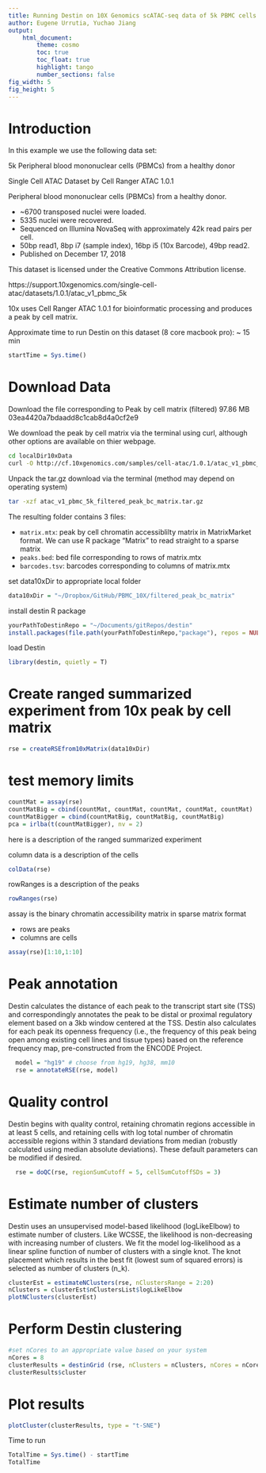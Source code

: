 ```yaml
---
title: Running Destin on 10X Genomics scATAC-seq data of 5k PBMC cells
author: Eugene Urrutia, Yuchao Jiang
output: 
    html_document:
        theme: cosmo 
        toc: true
        toc_float: true
        highlight: tango
        number_sections: false
fig_width: 5
fig_height: 5 
---
```


# Introduction

In this example we use the following data set: 

5k Peripheral blood mononuclear cells (PBMCs) from a healthy donor

Single Cell ATAC Dataset by Cell Ranger ATAC 1.0.1

Peripheral blood mononuclear cells (PBMCs) from a healthy donor.

- ~6700 transposed nuclei were loaded.
- 5335 nuclei were recovered.
- Sequenced on Illumina NovaSeq with approximately 42k read pairs per cell.
- 50bp read1, 8bp i7 (sample index), 16bp i5 (10x Barcode), 49bp read2.
- Published on December 17, 2018

This dataset is licensed under the Creative Commons Attribution license.

https://support.10xgenomics.com/single-cell-atac/datasets/1.0.1/atac_v1_pbmc_5k

10x uses Cell Ranger ATAC 1.0.1 for bioinformatic processing and produces a peak by cell matrix. 

Approximate time to run Destin on this dataset (8 core macbook pro): ~ 15 min

```r
startTime = Sys.time()
```

# Download Data

Download the file corresponding to Peak by cell matrix (filtered)	97.86 MB	03ea4420a7bdaadd8c1cab8d4a0cf2e9

We download the peak by cell matrix via the terminal using curl, although other options are available on thier webpage. 

```bash
cd localDir10xData
curl -O http://cf.10xgenomics.com/samples/cell-atac/1.0.1/atac_v1_pbmc_5k/atac_v1_pbmc_5k_filtered_peak_bc_matrix.tar.gz
```

Unpack the tar.gz download via the terminal (method may depend on operating system)

```bash
tar -xzf atac_v1_pbmc_5k_filtered_peak_bc_matrix.tar.gz
```

The resulting folder contains 3 files:

- `matrix.mtx`:  peak by cell chromatin accessiblilty matrix in MatrixMarket format.  We can use R package "Matrix" to read straight to a sparse matrix
- `peaks.bed`: bed file corresponding to rows of matrix.mtx
- `barcodes.tsv`:  barcodes corresponding to columns of matrix.mtx

set data10xDir to appropriate local folder
```r
data10xDir = "~/Dropbox/GitHub/PBMC_10X/filtered_peak_bc_matrix"
```

install destin R package
```r
yourPathToDestinRepo = "~/Documents/gitRepos/destin"
install.packages(file.path(yourPathToDestinRepo,"package"), repos = NULL, type = "source")
```

load Destin
```r
library(destin, quietly = T) 
```

# Create ranged summarized experiment from 10x peak by cell matrix 
```r
rse = createRSEfrom10xMatrix(data10xDir)
```


# test memory limits
```r
countMat = assay(rse)
countMatBig = cbind(countMat, countMat, countMat, countMat, countMat) 
countMatBigger = cbind(countMatBig, countMatBig, countMatBig)
pca = irlba(t(countMatBigger), nv = 2)
```


here is a description of the ranged summarized experiment  

column data is a description of the cells
```r
colData(rse)
```

rowRanges is a description of the peaks
```r
rowRanges(rse)
```

assay is the binary chromatin accessibility matrix in sparse matrix format

- rows are peaks 
- columns are cells

```r
assay(rse)[1:10,1:10]
```

# Peak annotation
Destin calculates the distance of each peak to the transcript start site (TSS) and correspondingly annotates the peak to be distal or proximal regulatory element based on a 3kb window centered at the TSS. Destin also calculates for each peak its openness frequency (i.e., the frequency of this peak being open among existing cell lines and tissue types) based on the reference frequency map, pre-constructed from the ENCODE Project.

```r
  model = "hg19" # choose from hg19, hg38, mm10
  rse = annotateRSE(rse, model)
```

# Quality control

Destin begins with quality control, retaining chromatin regions accessible in at least 5 cells, and retaining cells with log total number of chromatin accessible regions within 3 standard deviations from median (robustly calculated using median absolute deviations). These default parameters can be modified if desired.

```r
  rse = doQC(rse, regionSumCutoff = 5, cellSumCutoffSDs = 3)
```

# Estimate number of clusters 

Destin uses an unsupervised model-based likelihood (logLikeElbow) to estimate number of clusters. Like WCSSE, the likelihood is non-decreasing with increasing number of clusters. We fit the model log-likelihood as a linear spline function of number of clusters with a single knot. The knot placement which results in the best fit (lowest sum of squared errors) is selected as number of clusters (n_k).

```r
clusterEst = estimateNClusters(rse, nClustersRange = 2:20)
nClusters = clusterEst$nClustersList$logLikeElbow
plotNClusters(clusterEst)
```

# Perform Destin clustering 
```r
#set nCores to an appropriate value based on your system
nCores = 8
clusterResults = destinGrid (rse, nClusters = nClusters, nCores = nCores)
clusterResults$cluster
```

# Plot results
```r
plotCluster(clusterResults, type = "t-SNE")
```

Time to run
```r
TotalTime = Sys.time() - startTime
TotalTime
```
